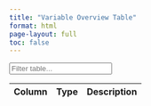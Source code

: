 ```yaml
---
title: "Variable Overview Table"
format: html
page-layout: full
toc: false
---
```

<div class="table-responsive">
  <input type="text" id="filterInput" class="form-control mb-3" placeholder="Filter table...">
  <table id="csvTable" class="table table-hover table-striped">
    <thead>
      <tr class="table-primary">
        <th data-col="COLUMN_NAME">Column</th>
        <th data-col="DATA_TYPE">Type</th>
        <th data-col="DESCRIPTION">Description</th>
      </tr>
    </thead>
    <tbody></tbody>
  </table>
</div>

<style>
  .group-header {
    font-weight: bold;
    cursor: pointer;
    border-radius: 20px;
  }

  .table-striped > tbody > tr.visible-row:nth-of-type(odd) {
    background-color: var(--bs-table-striped-bg);
  }

  .table-striped > tbody > tr.visible-row:nth-of-type(even) {
    background-color: var(--bs-table-bg);
  }
</style>

<script>
// CSV URL
const csvUrl = 'https://raw.githubusercontent.com/SLesche/ted-site/refs/heads/main/src/ted_overview.csv';

// Load CSV using PapaParse for robustness
function loadCSV(url) {
  return fetch(url)
    .then(res => res.text())
    .then(text => new Promise((resolve) => {
      Papa.parse(text, {
        header: true,
        skipEmptyLines: true,
        complete: (results) => resolve(results.data)
      });
    }));
}

// Render grouped table
function renderTable(data) {
  const tbody = document.querySelector('#csvTable tbody');
  tbody.innerHTML = '';

  // Normalize keys
  const groupCol = Object.keys(data[0]).find(k => k.toLowerCase() === 'table');
  const colCol = Object.keys(data[0]).find(k => k.toLowerCase() === 'column_name');
  const typeCol = Object.keys(data[0]).find(k => k.toLowerCase() === 'data_type');
  const descCol = Object.keys(data[0]).find(k => k.toLowerCase() === 'description');

  // Group data by table
  const groups = {};
  data.forEach(row => {
    const key = row[groupCol] || 'Undefined';
    if (!groups[key]) groups[key] = [];
    groups[key].push(row);
  });

  // Desired order of group names
  const groupOrder = [
    'publication_table',
    'study_table',
    'measure_table',
    'procedure_table',
    'between_table',
    'within_table',
    'observation_table',
    'statementset_table',
    'statement_table'
  ];

  // Sort groups by the desired order
  const sortedGroups = Object.entries(groups).sort(([a], [b]) => {
    const indexA = groupOrder.indexOf(a.toLowerCase());
    const indexB = groupOrder.indexOf(b.toLowerCase());
    return (indexA === -1 ? Infinity : indexA) - (indexB === -1 ? Infinity : indexB);
  });

  // Render the sorted groups
  sortedGroups.forEach(([tableName, rows], i) => {
    const groupId = `group-${i}`;

    // Group header
    const headerRow = document.createElement('tr');
    headerRow.className = 'table-info group-header';
    headerRow.dataset.toggleId = groupId;
    headerRow.innerHTML = `<td colspan="3">${tableName}</td>`;
    headerRow.onclick = () => {
      document.querySelectorAll(`.child-of-${groupId}`).forEach(row => {
        row.classList.toggle('hidden-row');
      });
    };
    tbody.appendChild(headerRow);

    // Data rows (visible by default)
    rows.forEach(row => {
      const tr = document.createElement('tr');
      tr.classList.add(`child-of-${groupId}`, 'visible-row');
      tr.innerHTML = `
        <td>${row[colCol] || ''}</td>
        <td>${row[typeCol] || ''}</td>
        <td>${row[descCol] || ''}</td>
      `;
      tbody.appendChild(tr);
    });
  });
}



// Filtering
document.querySelector('#filterInput').addEventListener('input', function () {
  const filter = this.value.toLowerCase();
  const rows = document.querySelectorAll('#csvTable tbody tr:not(.group-header)');
  rows.forEach(row => {
    const text = row.textContent.toLowerCase();
    row.style.display = text.includes(filter) ? '' : 'none';
  });
});

// Load everything
loadCSV(csvUrl).then(data => renderTable(data));
</script>

<!-- Add PapaParse -->
<script src="https://cdn.jsdelivr.net/npm/papaparse@5.4.1/papaparse.min.js"></script>
